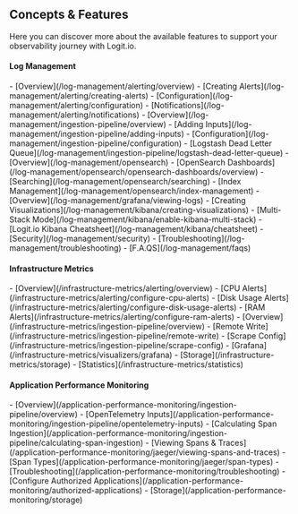 ## Concepts & Features

Here you can discover more about the available features to support your observability journey with Logit.io.

#### Log Management
<Grid>
  <Card title="Alerting" summary="Set up or change alerts.">
    - [Overview](/log-management/alerting/overview)
    - [Creating Alerts](/log-management/alerting/creating-alerts)
    - [Configuration](/log-management/alerting/configuration)
    - [Notifications](/log-management/alerting/notifications)
  </Card>

  <Card title="Ingestion Pipeline" summary="Add or amend inputs">
    - [Overview](/log-management/ingestion-pipeline/overview)
    - [Adding Inputs](/log-management/ingestion-pipeline/adding-inputs)
    - [Configuration](/log-management/ingestion-pipeline/configuration)
    - [Logstash Dead Letter Queue](/log-management/ingestion-pipeline/logstash-dead-letter-queue)
  </Card>

  <Card title="OpenSearch" summary="Utilize OpenSearch for powerful searching and storage capabilities">
    - [Overview](/log-management/opensearch)
    - [OpenSearch Dashboards](/log-management/opensearch/opensearch-dashboards/overview)
    - [Searching](/log-management/opensearch/searching)
    - [Index Management](/log-management/opensearch/index-management)
  </Card>

  <Card title="Grafana" summary="Learn how to use Grafana for viewing logs">
    - [Overview](/log-management/grafana/viewing-logs)
  </Card>

  <Card title="Kibana" summary="Learn how to use Kibana for viewing logs">
    - [Creating Visualizations](/log-management/kibana/creating-visualizations)
    - [Multi-Stack Mode](/log-management/kibana/enable-kibana-multi-stack)
    - [Logit.io Kibana Cheatsheet](/log-management/kibana/cheatsheet)
  </Card>

  <Card title="Other">
    - [Security](/log-management/security)
    - [Troubleshooting](/log-management/troubleshooting)
    - [F.A.QS](/log-management/faqs)
  </Card>
</Grid>

#### Infrastructure Metrics
<Grid>
  <Card title="Alerting" summary="Set up or change alerts">
    - [Overview](/infrastructure-metrics/alerting/overview)
    - [CPU Alerts](/infrastructure-metrics/alerting/configure-cpu-alerts)
    - [Disk Usage Alerts](/infrastructure-metrics/alerting/configure-disk-usage-alerts)
    - [RAM Alerts](/infrastructure-metrics/alerting/configure-ram-alerts)
  </Card>

  <Card title="Ingestion Pipeline" summary="Add or amend inputs">
    - [Overview](/infrastructure-metrics/ingestion-pipeline/overview)
    - [Remote Write](/infrastructure-metrics/ingestion-pipeline/remote-write)
    - [Scrape Config](/infrastructure-metrics/ingestion-pipeline/scrape-config)
  </Card>

  <Card title="Other">
    - [Grafana](/infrastructure-metrics/visualizers/grafana)
    - [Storage](/infrastructure-metrics/storage)
    - [Statistics](/infrastructure-metrics/statistics)
  </Card>
</Grid>

#### Application Performance Monitoring
<Grid>
  <Card title="Ingestion Pipeline" summary="Add or amend inputs">
    - [Overview](/application-performance-monitoring/ingestion-pipeline/overview)
    - [OpenTelemetry Inputs](/application-performance-monitoring/ingestion-pipeline/opentelemetry-inputs)
    - [Calculating Span Ingestion](/application-performance-monitoring/ingestion-pipeline/calculating-span-ingestion)
  </Card>

  <Card title="Jaeger" summary="View Spans and Traces with Jaeger">
    - [Viewing Spans & Traces](/application-performance-monitoring/jaeger/viewing-spans-and-traces)
    - [Span Types](/application-performance-monitoring/jaeger/span-types)
  </Card>

  <Card title="Other">
    - [Troubleshooting](/application-performance-monitoring/troubleshooting)
    - [Configure Authorized Applications](/application-performance-monitoring/authorized-applications)
    - [Storage](/application-performance-monitoring/storage)
  </Card>
</Grid>
